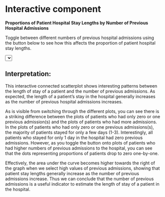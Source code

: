 # Interactive component

**Proportions of Patient Hospital Stay Lengths by Number of Previous Hospital Admissions**
  
Toggle between different numbers of previous hospital admissions using the button below to see how this affects the proportion of patient hospital stay lengths.


<html lang="en">
<meta charset="utf-8">

<!-- Load d3.js -->
<script src="https://d3js.org/d3.v7.js"></script>

<!-- Initialize a select button -->
<select id="selectButton"></select>

<!-- Create a div where the graph will take place -->
<div id="my_dataviz"></div>

<script>

// set the dimensions and margins of the graph
const margin = {top: 10, right: 100, bottom: 50, left: 30},
    width = 800 - margin.left - margin.right,
    height = 500 - margin.top - margin.bottom;
    

// append the svg object to the body of the page
const svg = d3.select("#my_dataviz")
  .append("svg")
    .attr("width", width + margin.left + margin.right)
    .attr("height", height + margin.top + margin.bottom)
  .append("g")
    .attr("transform",`translate(${margin.left}, ${margin.top})`);

//Read the data
d3.csv("https://raw.githubusercontent.com/Raphaeladda/LengthOfStay/main/initial/data_interactive.csv").then(function(data){

    // List of groups (here I have one group per column)
    const allGroup = ["zero","one","two","three","four","five_or_more"]

    // add the options to the button
    d3.select("#selectButton")
      .selectAll('myOptions')
     	.data(allGroup)
      .enter()
    	.append('option')
      .text(function (d) { return d; }) // text showed in the menu
      .attr("value", function (d) { return d; }) // corresponding value returned by the button

    // Add X axis --> it is a date format
    const x = d3.scaleLinear()
      .domain([1,9])
      .range([ 0, width ]);
    svg.append("g")
      .attr("transform", "translate(0," + height + ")")
      .call(d3.axisBottom(x));

    // Add Y axis
    const y = d3.scaleLinear()
      .domain( [0,100])
      .range([ height, 0 ])

    svg.append("g")
      .call(d3.axisLeft(y));

    // Initialize line with group a
    const line = svg
      .append('g')
      .append("path")
        .datum(data)
        .attr("d", d3.line()
          .x(function(d) { return x(+d.LoS) })
          .y(function(d) { return y(+d.zero) })
        )
        .attr("stroke", "black")
        .style("stroke-width", 4)
        .style("fill", "none")

    // Initialize dots with group a
    const dot = svg
      .selectAll('circle')
      .data(data)
      .enter()
      .append('circle')
        .attr("cx", function(d) { return x(+d.LoS) })
        .attr("cy", function(d) { return y(+d.zero) })
        .attr("r", 7)
        .style("fill", "#69b3a2")
      
    // Add the text label for the x axis
    svg.append("text")
      .attr("transform", "translate(" + (width) + " ," + (height + 0.7*margin.bottom) + ")")
      .style("text-anchor", "middle")
      .text("Length Of Stay (Days)");

    // Add the text label for the y axis
    svg.append("text")
      .attr("transform", "translate(" + (3*margin.left) + " ," + (margin.top) + ")")
      .style("text-anchor", "middle")
      .text("Percentage of Patients");


    // A function that update the chart
    function update(selectedGroup) {

      // Create new data with the selection?
      const dataFilter = data.map(function(d){return {LoS: d.LoS, value:d[selectedGroup]} })

      // Give these new data to update line
      line
          .datum(dataFilter)
          .transition()
          .duration(1000)
          .attr("d", d3.line()
            .x(function(d) { return x(+d.LoS) })
            .y(function(d) { return y(+d.value) })
          )
      dot
        .data(dataFilter)
        .transition()
        .duration(1000)
          .attr("cx", function(d) { return x(+d.LoS) })
          .attr("cy", function(d) { return y(+d.value) })
    }

    // When the button is changed, run the updateChart function
    d3.select("#selectButton").on("change", function(d) {
        // recover the option that has been chosen
        const selectedOption = d3.select(this).property("value")
        // run the updateChart function with this selected option
        update(selectedOption)
    })


})


</script>
</html>

## Interpretation:

This interactive connected scatterplot shows interesting patterns between the length of stay of a patient and the number of previous admissions. As expected, the length of a patient's stay in the hospital generally increases as the number of previous hospital admissions increases.

As is visible from switching through the different plots, you can see there is a striking difference between the plots of patients who had only zero or one previous admission(s) and the plots of patients who had more admissions. In the plots of patients who had only zero or one previous admissions(s), the majority of patients stayed for only a few days (1-3). Interestingly, all patients who stayed for only 1 day in the hospital had zero previous admissions. However, as you toggle the button onto plots of patients who had higher numbers of previous admissions to the hospital, you can see that the dots representing proportions of patients drop to zero one-by-one.

Effectively, the area under the curve becomes higher towards the right of the graph when we select high values of previous admissions, showing that patient stay lengths generally increase as the number of previous admissions increase. Thus we can conclude that the number of previous admissions is a useful indicator to estimate the length of stay of a patient in the hospital.

